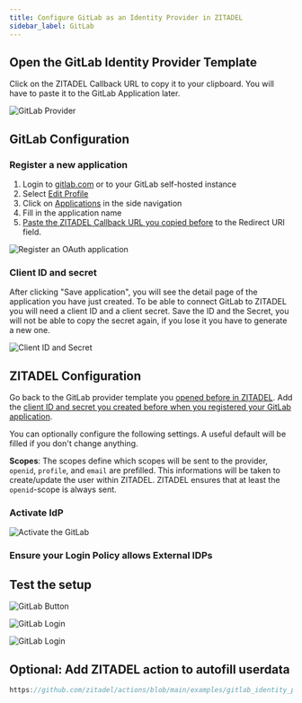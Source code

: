 ```yaml
---
title: Configure GitLab as an Identity Provider in ZITADEL
sidebar_label: GitLab
---
```



<Intro provider="GitLab"/>

## Open the GitLab Identity Provider Template

<IDPsOverview templates="GitLab or GitLab Self Hosted"/>

Click on the ZITADEL Callback URL to copy it to your clipboard.
You will have to paste it to the GitLab Application later.

![GitLab Provider](/img/guides/zitadel_gitlab_create_provider.png)

## GitLab Configuration

### Register a new application

1. Login to [gitlab.com](https://gitlab.com) or to your GitLab self-hosted instance
2. Select [Edit Profile](https://gitlab.com/-/profile)
3. Click on [Applications](https://gitlab.com/-/profile/applications) in the side navigation
4. Fill in the application name
5. [Paste the ZITADEL Callback URL you copied before](#open-the-gitlab-identity-provider-template) to the Redirect URI field.

![Register an OAuth application](/img/guides/gitlab_app_registration.png)

### Client ID and secret

After clicking "Save application", you will see the detail page of the application you have just created.
To be able to connect GitLab to ZITADEL you will need a client ID and a client secret.
Save the ID and the Secret, you will not be able to copy the secret again, if you lose it you have to generate a new one.

![Client ID and Secret](/img/guides/gitlab_app_id_secret.png)

## ZITADEL Configuration

Go back to the GitLab provider template you [opened before in ZITADEL](#open-the-gitlab-identity-provider-template).
Add the [client ID and secret you created before when you registered your GitLab application](#client-id-and-secret).

You can optionally configure the following settings.
A useful default will be filled if you don't change anything.

**Scopes**: The scopes define which scopes will be sent to the provider, `openid`, `profile`, and `email` are prefilled.
This informations will be taken to create/update the user within ZITADEL.
ZITADEL ensures that at least the `openid`-scope is always sent.

<GeneralConfigDescription provider_account="GitLab account" />

### Activate IdP

<Activate/>

![Activate the GitLab](/img/guides/zitadel_activate_gitlab.png)

### Ensure your Login Policy allows External IDPs

<CustomLoginPolicy/>

## Test the setup

<TestSetup loginscreen="your GitLab login"/>

![GitLab Button](/img/guides/zitadel_login_gitlab.png)

![GitLab Login](/img/guides/gitlab_login.png)

<UnlinkedOAuth provider="GitLab"/>

![GitLab Login](/img/guides/zitadel_login_external_not_found_registration.png)

## Optional: Add ZITADEL action to autofill userdata

<PrefillAction fields="firstname and lastname" provider="GitLab"/>

```js reference
https://github.com/zitadel/actions/blob/main/examples/gitlab_identity_provider.js
```
